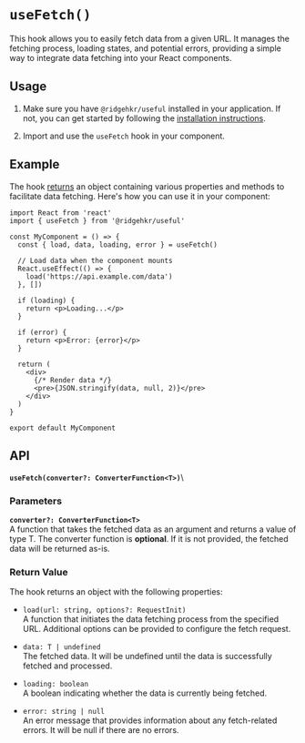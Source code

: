 
# `useFetch()`

This hook allows you to easily fetch data from a given URL. It manages the fetching process, loading states, and potential errors, providing a simple way to integrate data fetching into your React components.

## Usage

1. Make sure you have `@ridgehkr/useful` installed in your application. If not, you can get started by following the [installation instructions](/#getting-started).

2. Import and use the `useFetch` hook in your component.

## Example

The hook [returns](#api) an object containing various properties and methods to facilitate data fetching. Here's how you can use it in your component:

```tsx
import React from 'react'
import { useFetch } from '@ridgehkr/useful'

const MyComponent = () => {
  const { load, data, loading, error } = useFetch()

  // Load data when the component mounts
  React.useEffect(() => {
    load('https://api.example.com/data')
  }, [])

  if (loading) {
    return <p>Loading...</p>
  }

  if (error) {
    return <p>Error: {error}</p>
  }

  return (
    <div>
      {/* Render data */}
      <pre>{JSON.stringify(data, null, 2)}</pre>
    </div>
  )
}

export default MyComponent
```

## API

**`useFetch(converter?: ConverterFunction<T>)`**\

### Parameters

**`converter?: ConverterFunction<T>`**\
A function that takes the fetched data as an argument and returns a value of type T. The converter function is **optional**. If it is not provided, the fetched data will be returned as-is.

### Return Value

The hook returns an object with the following properties:

- `load(url: string, options?: RequestInit)`\
  A function that initiates the data fetching process from the specified URL. Additional options can be provided to configure the fetch request.

- `data: T | undefined`\
  The fetched data. It will be undefined until the data is successfully fetched and processed.

- `loading: boolean`\
  A boolean indicating whether the data is currently being fetched.

- `error: string | null`\
  An error message that provides information about any fetch-related errors. It will be null if there are no errors.
